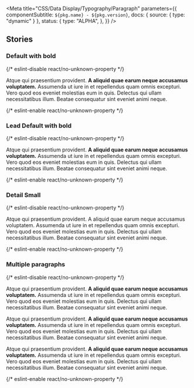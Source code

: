
<Meta
  title="CSS/Data Display/Typography/Paragraph"
  parameters={{
    componentSubtitle: `${pkg.name} - ${pkg.version}`,
    docs: { source: { type: "dynamic" } },
    status: {
      type: "ALPHA",
    },
  }}
/>

<DesignTokenDocBlock categoryName="Paragraph" viewType="table" />

## Stories

### Default with bold

<Canvas>
  {/* eslint-disable react/no-unknown-property */}
  <Story name="Default">
    <p class="utrecht-paragraph">
      Atque qui praesentium provident. <strong>A aliquid quae earum neque accusamus voluptatem.</strong> Assumenda ut
      iure in et repellendus quam omnis excepturi. Vero quod eos eveniet molestias eum in quis. Delectus qui ullam
      necessitatibus illum. Beatae consequatur sint eveniet animi neque.
    </p>
  </Story>
  {/* eslint-enable react/no-unknown-property */}
</Canvas>

### Lead Default with bold

<Canvas>
  {/* eslint-disable react/no-unknown-property */}
  <Story name="Lead Default">
    <p class="utrecht-paragraph utrecht-paragraph--lead">
      Atque qui praesentium provident. <strong>A aliquid quae earum neque accusamus voluptatem.</strong> Assumenda ut
      iure in et repellendus quam omnis excepturi. Vero quod eos eveniet molestias eum in quis. Delectus qui ullam
      necessitatibus illum. Beatae consequatur sint eveniet animi neque.
    </p>
  </Story>
  {/* eslint-enable react/no-unknown-property */}
</Canvas>

### Detail Small

<Canvas>
  {/* eslint-disable react/no-unknown-property */}
  <Story name="Detail Small">
    <p class="denhaag-paragraph--detail">
      Atque qui praesentium provident. A aliquid quae earum neque accusamus voluptatem. Assumenda ut iure in et
      repellendus quam omnis excepturi. Vero quod eos eveniet molestias eum in quis. Delectus qui ullam necessitatibus
      illum. Beatae consequatur sint eveniet animi neque.
    </p>
  </Story>
  {/* eslint-enable react/no-unknown-property */}
</Canvas>

### Multiple paragraphs

<Canvas>
  {/* eslint-disable react/no-unknown-property */}
  <Story name="Multiple paragraphs">
    <p class="utrecht-paragraph utrecht-paragraph--lead">
      Atque qui praesentium provident. <strong>A aliquid quae earum neque accusamus voluptatem.</strong> Assumenda ut
      iure in et repellendus quam omnis excepturi. Vero quod eos eveniet molestias eum in quis. Delectus qui ullam
      necessitatibus illum. Beatae consequatur sint eveniet animi neque.
    </p>
    <p class="utrecht-paragraph">
      Atque qui praesentium provident. <strong>A aliquid quae earum neque accusamus voluptatem.</strong> Assumenda ut
      iure in et repellendus quam omnis excepturi. Vero quod eos eveniet molestias eum in quis. Delectus qui ullam
      necessitatibus illum. Beatae consequatur sint eveniet animi neque.
    </p>
    <p class="utrecht-paragraph">
      Atque qui praesentium provident. <strong>A aliquid quae earum neque accusamus voluptatem.</strong> Assumenda ut
      iure in et repellendus quam omnis excepturi. Vero quod eos eveniet molestias eum in quis. Delectus qui ullam
      necessitatibus illum. Beatae consequatur sint eveniet animi neque.
    </p>
  </Story>
  {/* eslint-enable react/no-unknown-property */}
</Canvas>
